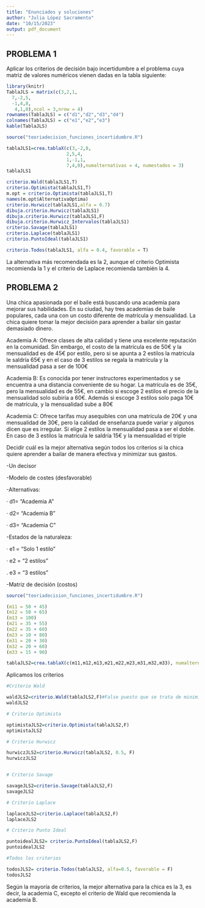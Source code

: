 ```yaml
---
title: "Enunciados y soluciones"
author: "Julia López Sacramento"
date: "10/15/2023"
output: pdf_document
---
```


## PROBLEMA 1  

Aplicar los criterios de decisión bajo incertidumbre a el problema cuya matriz de 
valores numéricos vienen dadas en la tabla siguiente:
```r
library(knitr)
TablaJLS = matrix(c(3,2,1,
  7,-2,5,
  -1,4,8,
   4,1,0),ncol = 3,nrow = 4)
rownames(TablaJLS) = c("d1","d2","d3","d4")
colnames(TablaJLS) = c("e1","e2","e3")
kable(TablaJLS)
```


```r
source("teoriadecision_funciones_incertidumbre.R")

tablaJLS1=crea.tablaX(c(3,-2,8,
                      2,5,4,
                      1,-1,1,
                      7,4,0),numalternativas = 4, numestados = 3)
tablaJLS1

criterio.Wald(tablaJLS1,T)
criterio.Optimista(tablaJLS1,T)
m.opt = criterio.Optimista(tablaJLS1,T)
names(m.opt$AlternativaOptima)
criterio.Hurwicz(tablaJLS1,alfa = 0.7)
dibuja.criterio.Hurwicz(tablaJLS1)
dibuja.criterio.Hurwicz(tablaJLS1,F)
dibuja.criterio.Hurwicz_Intervalos(tablaJLS1)
criterio.Savage(tablaJLS1)
criterio.Laplace(tablaJLS1)
criterio.PuntoIdeal(tablaJLS1)

criterio.Todos(tablaJLS1, alfa = 0.4, favorable = T)


```

La alternativa más recomendada es la 2, aunque el criterio Optimista recomienda la 
1 y el criterio de Laplace recomienda también la 4.



## PROBLEMA 2  

Una chica apasionada por el baile está buscando una academia para mejorar sus 
habilidades. En su ciudad, hay tres academias de baile populares, cada una con 
un costo diferente de matrícula y mensualidad. La chica quiere tomar la mejor
decisión para aprender a bailar sin gastar demasiado dinero.

Academia A: Ofrece clases de alta calidad y tiene una excelente reputación en 
la comunidad. Sin embargo, el costo de la matrícula es de 50€ y la 
mensualidad es de 45€ por estilo, pero si se apunta a 2 estilos la matricula 
le saldría 65€ y en el caso de 3 estilos se regala la matrícula y la 
mensualidad pasa a ser de 100€

Academia B: Es conocida por tener instructores experimentados y se encuentra a 
una distancia conveniente de su hogar. La matrícula es de 35€, pero la 
mensualidad es de 55€, en cambio si escoge 2 estilos el precio de la mensualidad
solo subiría a 60€. Además si escoge 3 estilos solo paga 10€ de matrícula,
y la mensualidad sube a 80€

Academia C: Ofrece tarifas muy asequibles con una matrícula de 20€ y una 
mensualidad de 30€, pero la calidad de enseñanza puede variar y algunos dicen 
que es irregular. Si elige 2 estilos la mensualidad pasa a ser el doble.
En caso de 3 estilos la matrícula le saldría 15€ y la 
mensualidad el triple

Decidir cuál es la mejor alternativa según todos los criterios si la chica 
quiere aprender a bailar de manera efectiva y minimizar sus gastos. 


-Un decisor  


-Modelo de costes (desfavorable)  


-Alternativas:  

  · d1= "Academia A"  
  
  · d2= "Academia B"  
  
  · d3= "Academia C"    
  
  
  
-Estados de la naturaleza:

  · e1 = "Solo 1 estilo" 
  
  · e2 = "2 estilos"  
  
  . e3  = "3 estilos"    
   
  
  
-Matriz de decisión (costos)

```r
source("teoriadecision_funciones_incertidumbre.R")

(m11 = 50 + 45)
(m12 = 50 + 65)
(m13 = 100)
(m21 = 35 + 55)
(m22 = 35 + 60)
(m23 = 10 + 80)
(m31 = 20 + 30)
(m32 = 20 + 60)
(m33 = 15 + 90)

tablaJLS2=crea.tablaX(c(m11,m12,m13,m21,m22,m23,m31,m32,m33), numalternativas = 3,numestados = 3)

```


Aplicamos los criterios

```r
#Criterio Wald

waldJLS2=criterio.Wald(tablaJLS2,F)#False puesto que se trata de minimizar costes
waldJLS2

# Criterio Optimista

optimistaJLS2=criterio.Optimista(tablaJLS2,F)
optimistaJLS2

# Criterio Hurwicz

hurwiczJLS2=criterio.Hurwicz(tablaJLS2, 0.5, F)
hurwiczJLS2


# Criterio Savage

savageJLS2=criterio.Savage(tablaJLS2,F)
savageJLS2

# Criterio Laplace

laplaceJLS2=criterio.Laplace(tablaJLS2,F)
laplaceJLS2

# Criterio Punto Ideal

puntoidealJLS2= criterio.PuntoIdeal(tablaJLS2,F)
puntoidealJLS2

#Todos los criterios

todosJLS2= criterio.Todos(tablaJLS2, alfa=0.5, favorable = F)
todosJLS2

```
  
  
  
Según la mayoría de  criterios, la mejor alternativa para la chica es la 3, es 
decir, la academia C, excepto el criterio de Wald que recomienda la 
academia B.
